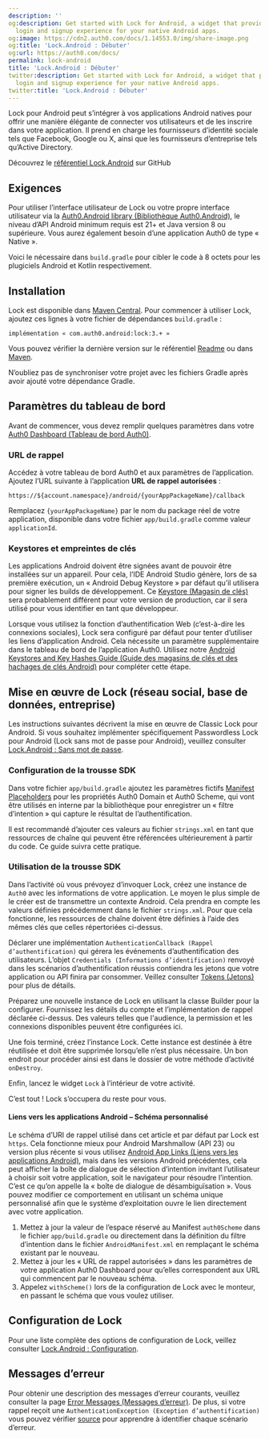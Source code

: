 ```yaml
---
description: ''
og:description: Get started with Lock for Android, a widget that provides a frictionless
  login and signup experience for your native Android apps.
og:image: https://cdn2.auth0.com/docs/1.14553.0/img/share-image.png
og:title: 'Lock.Android : Débuter'
og:url: https://auth0.com/docs/
permalink: lock-android
title: 'Lock.Android : Débuter'
twitter:description: Get started with Lock for Android, a widget that provides a frictionless
  login and signup experience for your native Android apps.
twitter:title: 'Lock.Android : Débuter'
---
```


Lock pour Android peut s’intégrer à vos applications Android natives pour offrir une manière élégante de connecter vos utilisateurs et de les inscrire dans votre application. Il prend en charge les fournisseurs d’identité sociale tels que Facebook, Google ou X, ainsi que les fournisseurs d’entreprise tels qu’Active Directory.

Découvrez le [référentiel Lock.Android](https://github.com/auth0/Lock.Android) sur GitHub

## Exigences

Pour utiliser l’interface utilisateur de Lock ou votre propre interface utilisateur via la [Auth0.Android library (Bibliothèque Auth0.Android)](https://github.com/auth0/Auth0.Android), le niveau d’API Android minimum requis est 21+ et Java version 8 ou supérieure. Vous aurez également besoin d’une application Auth0 de type « Native ».

Voici le nécessaire dans `build.gradle` pour cibler le code à 8 octets pour les plugiciels Android et Kotlin respectivement.



## Installation

Lock est disponible dans [Maven Central](http://search.maven.org). Pour commencer à utiliser Lock, ajoutez ces lignes à votre fichier de dépendances `build.gradle` :

`implémentation « com.auth0.android:lock:3.+ »`

Vous pouvez vérifier la dernière version sur le référentiel [Readme](https://github.com/auth0/Lock.Android#install) ou dans [Maven](http://search.maven.org/#search%7Cga%7C1%7Ca%3A%22lock%22%20g%3A%22com.auth0.android%22).


N’oubliez pas de synchroniser votre projet avec les fichiers Gradle après avoir ajouté votre dépendance Gradle.

## Paramètres du tableau de bord

Avant de commencer, vous devez remplir quelques paramètres dans votre [Auth0 Dashboard (Tableau de bord Auth0)](%24%7Bmanage_url%7D). 

### URL de rappel

Accédez à votre tableau de bord Auth0 et aux paramètres de l’application. Ajoutez l’URL suivante à l’application **URL de rappel autorisées** :

`https://${account.namespace}/android/{yourAppPackageName}/callback`

Remplacez `{yourAppPackageName}` par le nom du package réel de votre application, disponible dans votre fichier `app/build.gradle` comme valeur `applicationId`.

### Keystores et empreintes de clés

Les applications Android doivent être signées avant de pouvoir être installées sur un appareil. Pour cela, l’IDE Android Studio génère, lors de sa première exécution, un « Android Debug Keystore » par défaut qu’il utilisera pour signer les builds de développement. Ce [Keystore (Magasin de clés)](https://developer.android.com/studio/publish/app-signing) sera probablement différent pour votre version de production, car il sera utilisé pour vous identifier en tant que développeur.

Lorsque vous utilisez la fonction d’authentification Web (c’est-à-dire les connexions sociales), Lock sera configuré par défaut pour tenter d’utiliser les liens d’application Android. Cela nécessite un paramètre supplémentaire dans le tableau de bord de l’application Auth0. Utilisez notre [Android Keystores and Key Hashes Guide (Guide des magasins de clés et des hachages de clés Android)](/libraries/auth0-android/android-development-keystores-hashes) pour compléter cette étape.

## Mise en œuvre de Lock (réseau social, base de données, entreprise)

Les instructions suivantes décrivent la mise en œuvre de Classic Lock pour Android. Si vous souhaitez implémenter spécifiquement Passwordless Lock pour Android (Lock sans mot de passe pour Android), veuillez consulter [Lock.Android : Sans mot de passe](/libraries/lock-android/lock-android-passwordless).

### Configuration de la trousse SDK

Dans votre fichier `app/build.gradle` ajoutez les paramètres fictifs [Manifest Placeholders](https://developer.android.com/studio/build/manifest-build-variables.html) pour les propriétés Auth0 Domain et Auth0 Scheme, qui vont être utilisés en interne par la bibliothèque pour enregistrer un « filtre d’intention » qui capture le résultat de l’authentification.



Il est recommandé d’ajouter ces valeurs au fichier `strings.xml` en tant que ressources de chaîne qui peuvent être référencées ultérieurement à partir du code. Ce guide suivra cette pratique.



### Utilisation de la trousse SDK

Dans l’activité où vous prévoyez d’invoquer Lock, créez une instance de `Auth0` avec les informations de votre application. Le moyen le plus simple de le créer est de transmettre un contexte Android. Cela prendra en compte les valeurs définies précédemment dans le fichier `strings.xml`. Pour que cela fonctionne, les ressources de chaîne doivent être définies à l’aide des mêmes clés que celles répertoriées ci-dessus.



Déclarer une implémentation `AuthenticationCallback (Rappel d’authentification)` qui gérera les événements d’authentification des utilisateurs. L’objet `Credentials (Informations d’identification)` renvoyé dans les scénarios d’authentification réussis contiendra les jetons que votre application ou API finira par consommer. Veillez consulter [Tokens (Jetons)](/security/tokens) pour plus de détails.



Préparez une nouvelle instance de Lock en utilisant la classe Builder pour la configurer. Fournissez les détails du compte et l’implémentation de rappel déclarée ci-dessus. Des valeurs telles que l'audience, la permission et les connexions disponibles peuvent être configurées ici.

Une fois terminé, créez l’instance Lock. Cette instance est destinée à être réutilisée et doit être supprimée lorsqu’elle n’est plus nécessaire. Un bon endroit pour procéder ainsi est dans le dossier de votre méthode d’activité `onDestroy`.



Enfin, lancez le widget `Lock` à l’intérieur de votre activité.



C’est tout ! Lock s’occupera du reste pour vous.

#### Liens vers les applications Android – Schéma personnalisé

Le schéma d’URI de rappel utilisé dans cet article et par défaut par Lock est `https`. Cela fonctionne mieux pour Android Marshmallow (API 23) ou version plus récente si vous utilisez [Android App Links (Liens vers les applications Android)](https://developer.android.com/training/app-links), mais dans les versions Android précédentes, cela peut afficher la boîte de dialogue de sélection d’intention invitant l’utilisateur à choisir soit votre application, soit le navigateur pour résoudre l’intention. C’est ce qu’on appelle la « boîte de dialogue de désambiguïsation ». Vous pouvez modifier ce comportement en utilisant un schéma unique personnalisé afin que le système d’exploitation ouvre le lien directement avec votre application.

1. Mettez à jour la valeur de l’espace réservé au Manifest `auth0Scheme` dans le fichier `app/build.gradle` ou directement dans la définition du filtre d’intention dans le fichier `AndroidManifest.xml` en remplaçant le schéma existant par le nouveau.
2. Mettez à jour les « URL de rappel autorisées » dans les paramètres de votre application Auth0 Dashboard pour qu’elles correspondent aux URL qui commencent par le nouveau schéma.
3. Appelez `withScheme()` lors de la configuration de Lock avec le monteur, en passant le schéma que vous voulez utiliser.



## Configuration de Lock

Pour une liste complète des options de configuration de Lock, veillez consulter [Lock.Android : Configuration](/libraries/lock-android/lock-android-configuration).

## Messages d’erreur

Pour obtenir une description des messages d’erreur courants, veuillez consulter la page [Error Messages (Messages d’erreur)](/troubleshoot/troubleshoot-basic/check-error-messages). De plus, si votre rappel reçoit une `AuthenticationException (Exception d’authentification)` vous pouvez vérifier [source](https://github.com/auth0/Auth0.Android/blob/main/auth0/src/main/java/com/auth0/android/authentication/AuthenticationException.kt) pour apprendre à identifier chaque scénario d’erreur.